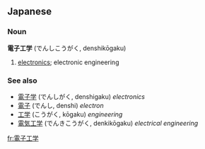 == Japanese ==
=== Noun ===
'''電子工学''' (でんしこうがく, denshikōgaku) 

# [[electronics]]; electronic engineering

=== See also ===

* [[電子学]] (でんしがく, denshigaku) ''electronics''
* [[電子]] (でんし, denshi) ''electron''
* [[工学]] (こうがく, kōgaku) ''engineering''
* [[電気工学]] (でんきこうがく, denkikōgaku) ''electrical engineering''

[[fr:電子工学]]